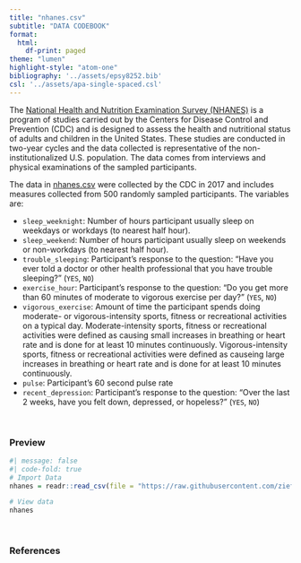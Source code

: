 ```yaml
---
title: "nhanes.csv"
subtitle: "DATA CODEBOOK"
format: 
  html:
    df-print: paged
theme: "lumen"
highlight-style: "atom-one"
bibliography: '../assets/epsy8252.bib'
csl: '../assets/apa-single-spaced.csl'
---
```




The [National Health and Nutrition Examination Survey (NHANES)](https://www.cdc.gov/nchs/nhanes) is a program of studies carried out by the Centers for Disease Control and Prevention (CDC) and is designed to assess the health and nutritional status of adults and children in the United States. These studies are conducted in two-year cycles and the data collected is representative of the non-institutionalized U.S. population. The data comes from interviews and physical examinations of the sampled participants.

The data in [nhanes.csv](https://raw.githubusercontent.com/zief0002/barbieland/main/data/nhanes.csv) were collected by the CDC in 2017 and includes measures collected from 500 randomly sampled participants. The variables are:

- `sleep_weeknight`: Number of hours participant usually sleep on weekdays or workdays (to nearest half hour).
- `sleep_weekend`: Number of hours participant usually sleep on weekends or non-workdays (to nearest half hour).
- `trouble_sleeping`: Participant's response to the question: "Have you ever told a doctor or other health professional that you have trouble sleeping?" (`YES`, `NO`)
- `exercise_hour`: Participant's response to the question: "Do you get more than 60 minutes of moderate to vigorous exercise per day?" (`YES`, `NO`)
- `vigorous_exercise`: Amount of time the participant spends doing moderate- or vigorous-intensity sports, fitness or recreational activities on a typical day. Moderate-intensity sports, fitness or recreational activities were defined as causing small increases in breathing or heart rate and is done for at least 10 minutes continuously. Vigorous-intensity sports, fitness or recreational activities were defined as causeing large increases in breathing or heart rate and is done for at least 10 minutes continuously.
- `pulse`: Participant's 60 second pulse rate
- `recent_depression`: Participant's response to the question: "Over the last 2 weeks, have you felt down, depressed, or hopeless?" (`YES`, `NO`)


<br />


### Preview

```r
#| message: false
#| code-fold: true
# Import Data
nhanes = readr::read_csv(file = "https://raw.githubusercontent.com/zief0002/barbieland/main/data/nhanes.csv")

# View data
nhanes
```

<br />


### References


<!-- Roser, M. (2017). [Fertility rate](https://ourworldindata.org/fertility-rate#empowerment-of-women). *Our world in data*. -->

<!-- UNICEF. (2016). [State of the world's children 2016](https://www.unicef.org/publications/files/UNICEF_SOWC_2016.pdf). *United Nations Population Division's World Contraceptive Use, household surveys including Demographic and Health Surveys and Multiple Indicator Cluster Surveys.* -->

<!-- World Bank (2019). [World Bank open data](https://data.worldbank.org/).  -->

